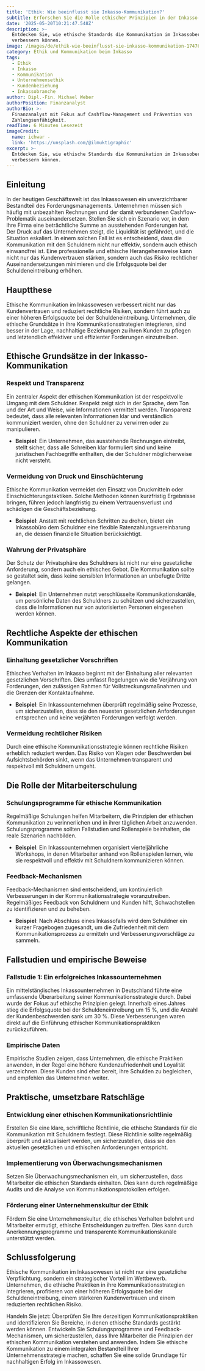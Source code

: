 ```yaml
---
title: 'Ethik: Wie beeinflusst sie Inkasso-Kommunikation?'
subtitle: Erforschen Sie die Rolle ethischer Prinzipien in der Inkasso-Kommunikation.
date: '2025-05-20T10:21:47.548Z'
description: >-
  Entdecken Sie, wie ethische Standards die Kommunikation im Inkassobereich
  verbessern können.
image: /images/de/ethik-wie-beeinflusst-sie-inkasso-kommunikation-1747650107398.jpg
category: Ethik und Kommunikation beim Inkasso
tags:
  - Ethik
  - Inkasso
  - Kommunikation
  - Unternehmensethik
  - Kundenbeziehung
  - Inkassobranche
author: Dipl.-Fin. Michael Weber
authorPosition: Finanzanalyst
authorBio: >-
  Finanzanalyst mit Fokus auf Cashflow-Management und Prävention von
  Zahlungsunfähigkeit.
readTime: 6 Minuten Lesezeit
imageCredit:
  name: ichwar -
  link: 'https://unsplash.com/@ilmuktigraphic'
excerpt: >-
  Entdecken Sie, wie ethische Standards die Kommunikation im Inkassobereich
  verbessern können.
---
```

## Einleitung

In der heutigen Geschäftswelt ist das Inkassowesen ein unverzichtbarer Bestandteil des Forderungsmanagements. Unternehmen müssen sich häufig mit unbezahlten Rechnungen und der damit verbundenen Cashflow-Problematik auseinandersetzen. Stellen Sie sich ein Szenario vor, in dem Ihre Firma eine beträchtliche Summe an ausstehenden Forderungen hat. Der Druck auf das Unternehmen steigt, die Liquidität ist gefährdet, und die Situation eskaliert. In einem solchen Fall ist es entscheidend, dass die Kommunikation mit den Schuldnern nicht nur effektiv, sondern auch ethisch einwandfrei ist. Eine professionelle und ethische Herangehensweise kann nicht nur das Kundenvertrauen stärken, sondern auch das Risiko rechtlicher Auseinandersetzungen minimieren und die Erfolgsquote bei der Schuldeneintreibung erhöhen.

## Hauptthese

Ethische Kommunikation im Inkassowesen verbessert nicht nur das Kundenvertrauen und reduziert rechtliche Risiken, sondern führt auch zu einer höheren Erfolgsquote bei der Schuldeneintreibung. Unternehmen, die ethische Grundsätze in ihre Kommunikationsstrategien integrieren, sind besser in der Lage, nachhaltige Beziehungen zu ihren Kunden zu pflegen und letztendlich effektiver und effizienter Forderungen einzutreiben.

## Ethische Grundsätze in der Inkasso-Kommunikation

### Respekt und Transparenz

Ein zentraler Aspekt der ethischen Kommunikation ist der respektvolle Umgang mit dem Schuldner. Respekt zeigt sich in der Sprache, dem Ton und der Art und Weise, wie Informationen vermittelt werden. Transparenz bedeutet, dass alle relevanten Informationen klar und verständlich kommuniziert werden, ohne den Schuldner zu verwirren oder zu manipulieren.

- **Beispiel**: Ein Unternehmen, das ausstehende Rechnungen eintreibt, stellt sicher, dass alle Schreiben klar formuliert sind und keine juristischen Fachbegriffe enthalten, die der Schuldner möglicherweise nicht versteht. 

### Vermeidung von Druck und Einschüchterung

Ethische Kommunikation vermeidet den Einsatz von Druckmitteln oder Einschüchterungstaktiken. Solche Methoden können kurzfristig Ergebnisse bringen, führen jedoch langfristig zu einem Vertrauensverlust und schädigen die Geschäftsbeziehung.

- **Beispiel**: Anstatt mit rechtlichen Schritten zu drohen, bietet ein Inkassobüro dem Schuldner eine flexible Ratenzahlungsvereinbarung an, die dessen finanzielle Situation berücksichtigt.

### Wahrung der Privatsphäre

Der Schutz der Privatsphäre des Schuldners ist nicht nur eine gesetzliche Anforderung, sondern auch ein ethisches Gebot. Die Kommunikation sollte so gestaltet sein, dass keine sensiblen Informationen an unbefugte Dritte gelangen.

- **Beispiel**: Ein Unternehmen nutzt verschlüsselte Kommunikationskanäle, um persönliche Daten des Schuldners zu schützen und sicherzustellen, dass die Informationen nur von autorisierten Personen eingesehen werden können.

## Rechtliche Aspekte der ethischen Kommunikation

### Einhaltung gesetzlicher Vorschriften

Ethisches Verhalten im Inkasso beginnt mit der Einhaltung aller relevanten gesetzlichen Vorschriften. Dies umfasst Regelungen wie die Verjährung von Forderungen, den zulässigen Rahmen für Vollstreckungsmaßnahmen und die Grenzen der Kontaktaufnahme.

- **Beispiel**: Ein Inkassounternehmen überprüft regelmäßig seine Prozesse, um sicherzustellen, dass sie den neuesten gesetzlichen Anforderungen entsprechen und keine verjährten Forderungen verfolgt werden.

### Vermeidung rechtlicher Risiken

Durch eine ethische Kommunikationsstrategie können rechtliche Risiken erheblich reduziert werden. Das Risiko von Klagen oder Beschwerden bei Aufsichtsbehörden sinkt, wenn das Unternehmen transparent und respektvoll mit Schuldnern umgeht.

## Die Rolle der Mitarbeiterschulung

### Schulungsprogramme für ethische Kommunikation

Regelmäßige Schulungen helfen Mitarbeitern, die Prinzipien der ethischen Kommunikation zu verinnerlichen und in ihrer täglichen Arbeit anzuwenden. Schulungsprogramme sollten Fallstudien und Rollenspiele beinhalten, die reale Szenarien nachbilden.

- **Beispiel**: Ein Inkassounternehmen organisiert vierteljährliche Workshops, in denen Mitarbeiter anhand von Rollenspielen lernen, wie sie respektvoll und effektiv mit Schuldnern kommunizieren können.

### Feedback-Mechanismen

Feedback-Mechanismen sind entscheidend, um kontinuierlich Verbesserungen in der Kommunikationsstrategie voranzutreiben. Regelmäßiges Feedback von Schuldnern und Kunden hilft, Schwachstellen zu identifizieren und zu beheben.

- **Beispiel**: Nach Abschluss eines Inkassofalls wird dem Schuldner ein kurzer Fragebogen zugesandt, um die Zufriedenheit mit dem Kommunikationsprozess zu ermitteln und Verbesserungsvorschläge zu sammeln.

## Fallstudien und empirische Beweise

### Fallstudie 1: Ein erfolgreiches Inkassounternehmen

Ein mittelständisches Inkassounternehmen in Deutschland führte eine umfassende Überarbeitung seiner Kommunikationsstrategie durch. Dabei wurde der Fokus auf ethische Prinzipien gelegt. Innerhalb eines Jahres stieg die Erfolgsquote bei der Schuldeneintreibung um 15 %, und die Anzahl der Kundenbeschwerden sank um 30 %. Diese Verbesserungen waren direkt auf die Einführung ethischer Kommunikationspraktiken zurückzuführen.

### Empirische Daten

Empirische Studien zeigen, dass Unternehmen, die ethische Praktiken anwenden, in der Regel eine höhere Kundenzufriedenheit und Loyalität verzeichnen. Diese Kunden sind eher bereit, ihre Schulden zu begleichen, und empfehlen das Unternehmen weiter.

## Praktische, umsetzbare Ratschläge

### Entwicklung einer ethischen Kommunikationsrichtlinie

Erstellen Sie eine klare, schriftliche Richtlinie, die ethische Standards für die Kommunikation mit Schuldnern festlegt. Diese Richtlinie sollte regelmäßig überprüft und aktualisiert werden, um sicherzustellen, dass sie den aktuellen gesetzlichen und ethischen Anforderungen entspricht.

### Implementierung von Überwachungsmechanismen

Setzen Sie Überwachungsmechanismen ein, um sicherzustellen, dass Mitarbeiter die ethischen Standards einhalten. Dies kann durch regelmäßige Audits und die Analyse von Kommunikationsprotokollen erfolgen.

### Förderung einer Unternehmenskultur der Ethik

Fördern Sie eine Unternehmenskultur, die ethisches Verhalten belohnt und Mitarbeiter ermutigt, ethische Entscheidungen zu treffen. Dies kann durch Anerkennungsprogramme und transparente Kommunikationskanäle unterstützt werden.

## Schlussfolgerung

Ethische Kommunikation im Inkassowesen ist nicht nur eine gesetzliche Verpflichtung, sondern ein strategischer Vorteil im Wettbewerb. Unternehmen, die ethische Praktiken in ihre Kommunikationsstrategien integrieren, profitieren von einer höheren Erfolgsquote bei der Schuldeneintreibung, einem stärkeren Kundenvertrauen und einem reduzierten rechtlichen Risiko. 

Handeln Sie jetzt: Überprüfen Sie Ihre derzeitigen Kommunikationspraktiken und identifizieren Sie Bereiche, in denen ethische Standards gestärkt werden können. Entwickeln Sie Schulungsprogramme und Feedback-Mechanismen, um sicherzustellen, dass Ihre Mitarbeiter die Prinzipien der ethischen Kommunikation verstehen und anwenden. Indem Sie ethische Kommunikation zu einem integralen Bestandteil Ihrer Unternehmensstrategie machen, schaffen Sie eine solide Grundlage für nachhaltigen Erfolg im Inkassowesen.
